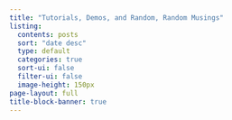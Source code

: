 ```yaml
---
title: "Tutorials, Demos, and Random, Random Musings"
listing:
  contents: posts
  sort: "date desc"
  type: default
  categories: true
  sort-ui: false
  filter-ui: false
  image-height: 150px
page-layout: full
title-block-banner: true
---
```



